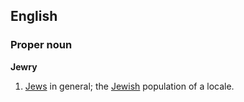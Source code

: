 ==English==
===Proper noun===
'''Jewry'''

#[[Jew]]s in general; the [[Jewish]] population of a locale.